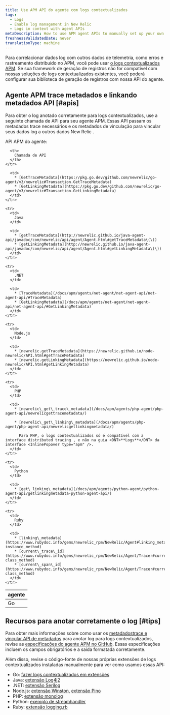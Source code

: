 ```yaml
---
title: Use APM API do agente com logs contextualizados
tags:
  - Logs
  - Enable log management in New Relic
  - Logs in context with agent APIs
metaDescription: How to use APM agent APIs to manually set up your own logs-in-context solution in New Relic.
freshnessValidatedDate: never
translationType: machine
---
```


Para correlacionar dados log com outros dados de telemetria, como erros e rastreamento distribuído no APM, você pode usar [o logs contextualizados APM](/docs/apm/new-relic-apm/getting-started/get-started-logs-context). Se sua framework de geração de registros não for compatível com nossas soluções de logs contextualizados existentes, você poderá configurar sua biblioteca de geração de registros com nossa <InlinePopover type="apm" />API do agente.

## Agente APM trace metadados e linkando metadados API [#apis]

Para obter o log anotado corretamente para logs contextualizados, use a seguinte chamada de API para seu agente APM. Essas API passam os metadados trace necessários e os metadados de vinculação para vincular seus dados log a outros dados New Relic .

API APM do agente:

<table>
  <thead>
    <tr>
      <th style={{ width: "150px" }}>
        <InlinePopover type="apm" />agente
      </th>

      <th>
        Chamada de API
      </th>
    </tr>
  </thead>

  <tbody>
    <tr>
      <td>
        Go
      </td>

      <td>
        * [GetTraceMetadata](https://pkg.go.dev/github.com/newrelic/go-agent/v3/newrelic#Transaction.GetTraceMetadata)
        * [GetLinkingMetadata](https://pkg.go.dev/github.com/newrelic/go-agent/v3/newrelic#Transaction.GetLinkingMetadata)
      </td>
    </tr>

    <tr>
      <td>
        Java
      </td>

      <td>
        * [getTraceMetadata](http://newrelic.github.io/java-agent-api/javadoc/com/newrelic/api/agent/Agent.html#getTraceMetadata\(\))
        * [getLinkingMetadata](http://newrelic.github.io/java-agent-api/javadoc/com/newrelic/api/agent/Agent.html#getLinkingMetadata\(\))
      </td>
    </tr>

    <tr>
      <td>
        .NET
      </td>

      <td>
        * [TraceMetadata](/docs/apm/agents/net-agent/net-agent-api/net-agent-api/#TraceMetadata)
        * [GetLinkingMetadata](/docs/apm/agents/net-agent/net-agent-api/net-agent-api/#GetLinkingMetadata)
      </td>
    </tr>

    <tr>
      <td>
        Node.js
      </td>

      <td>
        * [newrelic.getTraceMetadata](https://newrelic.github.io/node-newrelic/API.html#getTraceMetadata)
        * [newrelic.getLinkingMetadata](https://newrelic.github.io/node-newrelic/API.html#getLinkingMetadata)
      </td>
    </tr>

    <tr>
      <td>
        PHP
      </td>

      <td>
        * [newrelic\_get\_trace\_metadata](/docs/apm/agents/php-agent/php-agent-api/newrelicgettracemetadata/)

        * [newrelic\_get\_linking\_metadata](/docs/apm/agents/php-agent/php-agent-api/newrelicgetlinkingmetadata/)

          Para PHP, o logs contextualizados só é compatível com a interface distributed tracing , e não na guia <DNT>**Logs**</DNT> da interface <InlinePopover type="apm" />.
      </td>
    </tr>

    <tr>
      <td>
        Python
      </td>

      <td>
        * [get\_linking\_metadata](/docs/apm/agents/python-agent/python-agent-api/getlinkingmetadata-python-agent-api/)
      </td>
    </tr>

    <tr>
      <td>
        Ruby
      </td>

      <td>
        * [linking\_metadata](https://www.rubydoc.info/gems/newrelic_rpm/NewRelic/Agent#linking_metadata-instance_method)
        * [current\_trace\_id](https://www.rubydoc.info/gems/newrelic_rpm/NewRelic/Agent/Tracer#current_trace_id-class_method)
        * [current\_span\_id](https://www.rubydoc.info/gems/newrelic_rpm/NewRelic/Agent/Tracer#current_span_id-class_method)
      </td>
    </tr>
  </tbody>
</table>

<InstallFeedback />

## Recursos para anotar corretamente o log [#tips]

Para obter mais informações sobre como usar os [metadadostrace e vincular API de metadados](#apis) para anotar log para logs contextualizados, revise as [especificações do agente APM no GitHub](https://github.com/newrelic/newrelic-exporter-specs/tree/master/logging). Essas especificações incluem os campos obrigatórios e a saída formatada corretamente.

Além disso, revise o código-fonte de nossas próprias extensões de logs contextualizados instaladas manualmente para ver como usamos essas API:

* Go: [fazer logs contextualizados em extensões](https://github.com/newrelic/go-agent/tree/master/v3/integrations/logcontext-v2)
* Java: [extensão Log4j2](https://github.com/newrelic/java-log-extensions/blob/master/log4j2/src/main/java/com/newrelic/logging/log4j2/NewRelicLayout.java)
* .NET: [extensão Serilog](https://github.com/newrelic/newrelic-logenricher-dotnet/tree/main/src/NewRelic.LogEnrichers.Serilog)
* Node.js: [extensão Winston](https://github.com/newrelic/newrelic-node-log-extensions/blob/main/packages/winston-log-enricher/lib/createFormatter.js), [extensão Pino](https://github.com/newrelic/newrelic-node-log-extensions/blob/main/packages/pino-log-enricher/lib/createFormatter.js)
* PHP: [extensão monolog](https://github.com/newrelic/newrelic-monolog-logenricher-php/blob/master/src/Formatter.php)
* Python: [exemplo de streamhandler](/docs/logs/logs-context/configure-logs-context-python/#python-formatter)
* Ruby: [extensão logging.rb](https://github.com/newrelic/newrelic-ruby-agent/blob/dev/lib/new_relic/agent/logging.rb)